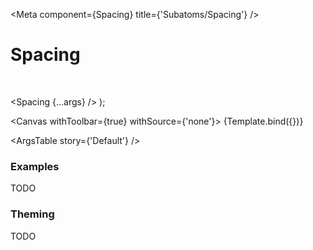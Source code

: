 

<Meta
  component={Spacing}
  title={'Subatoms/Spacing'}
/>

# Spacing

<br/>

  <Spacing {...args} />
);

<Canvas withToolbar={true} withSource={'none'}>
  <Story name='Default' args={{}}>
    {Template.bind({})}
  </Story>
</Canvas>

<ArgsTable story={'Default'} />

### Examples

TODO

### Theming

TODO

